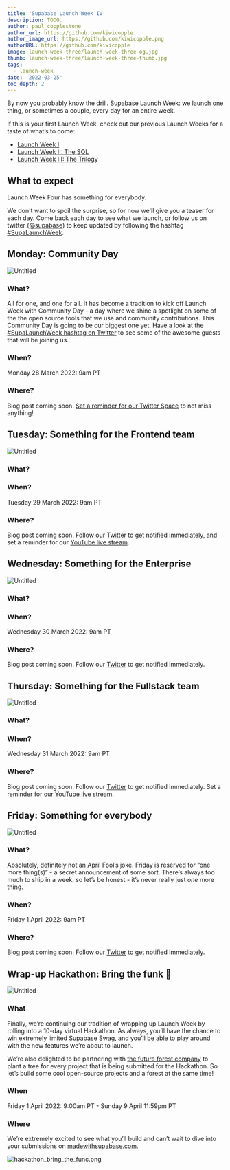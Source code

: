 ```yaml
---
title: 'Supabase Launch Week IV'
description: TODO.
author: paul_copplestone
author_url: https://github.com/kiwicopple
author_image_url: https://github.com/kiwicopple.png
authorURL: https://github.com/kiwicopple
image: launch-week-three/launch-week-three-og.jpg
thumb: launch-week-three/launch-week-three-thumb.jpg
tags:
  - launch-week
date: '2022-03-25'
toc_depth: 2
---
```


By now you probably know the drill. Supabase Launch Week: we launch one thing, or sometimes a couple, every day for an entire week. 

If this is your first Launch Week, check out our previous Launch Weeks for a taste of what’s to come:

- [Launch Week I](https://supabase.com/blog/2021/03/25/launch-week)
- [Launch Week II: The SQL](https://supabase.com/blog/2021/07/22/supabase-launch-week-sql)
- [Launch Week III: The Trilogy](https://supabase.com/blog/2021/11/26/supabase-launch-week-the-trilogy)

## What to expect

Launch Week Four has something for everybody. 

We don't want to spoil the surprise, so for now we'll give you a teaser for each day. Come back each day to see what we launch, or follow us on twitter ([@supabase](https://twitter.com/supabase)) to keep updated by following the hashtag [#SupaLaunchWeek](https://twitter.com/hashtag/SupaLaunchWeek?src=hashtag_click). 

## Monday: Community Day

![Untitled](https://s3-us-west-2.amazonaws.com/secure.notion-static.com/5ccced3d-f165-4bb7-b367-2ddd9b5d3184/Untitled.png)

### What?

All for one, and one for all. It has become a tradition to kick off Launch Week with Community Day - a day where we shine a spotlight on some of the the open source tools that we use and community contributions. This Community Day is going to be our biggest one yet. Have a look at the [#SupaLaunchWeek hashtag on Twitter](https://twitter.com/hashtag/SupaLaunchWeek?src=hashtag_click) to see some of the awesome guests that will be joining us.

### When?

Monday 28 March 2022: 9am PT

### Where?

Blog post coming soon. [Set a reminder for our Twitter Space](https://twitter.com/i/spaces/1mnxedEZzVPJX) to not miss anything!

## Tuesday: Something for the Frontend team

![Untitled](https://s3-us-west-2.amazonaws.com/secure.notion-static.com/8a788893-6b1b-4a73-b790-7a3212c3b021/Untitled.png)

### What?

### When?

Tuesday 29 March 2022: 9am PT

### Where?

Blog post coming soon. Follow our [Twitter](https://twitter.com/supabase) to get notified immediately, and set a reminder for our [YouTube live stream](https://www.youtube.com/watch?v=fApxu_U_hdw).

## Wednesday: Something for the Enterprise

![Untitled](https://s3-us-west-2.amazonaws.com/secure.notion-static.com/9beb15b8-51dc-47f1-9414-c4f72bd3113d/Untitled.png)

### What?

### When?

Wednesday 30 March 2022: 9am PT

### Where?

Blog post coming soon. Follow our [Twitter](https://twitter.com/supabase) to get notified immediately.

## Thursday: Something for the Fullstack team

![Untitled](https://s3-us-west-2.amazonaws.com/secure.notion-static.com/cc56210b-616c-4e4f-9d02-34e474e8f3f6/Untitled.png)

### What?

### When?

Wednesday 31 March 2022: 9am PT

### Where?

Blog post coming soon. Follow our [Twitter](https://twitter.com/supabase) to get notified immediately. Set a reminder for our [YouTube live stream](https://www.youtube.com/watch?v=Xci5SOv76k0).

## Friday: Something for everybody

![Untitled](https://s3-us-west-2.amazonaws.com/secure.notion-static.com/f6edf558-77a7-4afa-900c-95d7c4adcc36/Untitled.png)

### What?

Absolutely, definitely not an April Fool’s joke. Friday is reserved for “one more thing(s)” - a secret announcement of some sort. There’s always too much to ship in a week, so let’s be honest - it’s never really just *one* more thing.

### When?

Friday 1 April 2022: 9am PT

### Where?

Blog post coming soon. Follow our [Twitter](https://twitter.com/supabase) to get notified immediately.

## Wrap-up Hackathon: Bring the funk 🕺

![Untitled](https://s3-us-west-2.amazonaws.com/secure.notion-static.com/66aa38a0-d824-480d-b4e2-fde0af0cbe92/Untitled.png)

### What

Finally, we’re continuing our tradition of wrapping up Launch Week by rolling into a 10-day virtual Hackathon. As always, you’ll have the chance to win extremely limited Supabase Swag, and you’ll be able to play around with the new features we’re about to launch.

We’re also delighted to be partnering with [the future forest company](https://thefutureforestcompany.com/) to plant a tree for every project that is being submitted for the Hackathon. So let’s build some cool open-source projects and a forest at the same time!

### When

Friday 1 April 2022: 9:00am PT - Sunday 9 April 11:59pm PT

### Where

We’re extremely excited to see what you’ll build and can’t wait to dive into your submissions on [madewithsupabase.com](https://www.madewithsupabase.com/).

![hackathon_bring_the_func.png](https://s3-us-west-2.amazonaws.com/secure.notion-static.com/d7fbd9ef-c55a-4b9d-b53b-382b5543fc73/hackathon_bring_the_func.png)